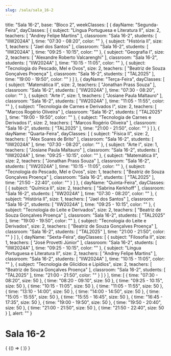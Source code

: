 ```yaml
---
slug: /sala/sala_16-2
---
```

  title: "Sala 16-2",
  base: "Bloco 2",
  weekClasses: [
    {
      dayName: "Segunda-Feira",
      dayClasses: [
        {
          subject: "Língua Portuguesa e Literatura II",
          size: 2,
          teachers: [
            "Andrey Felipe Martins"
          ],
          classroom: "Sala 16-2",
          students: [
            "IIW2024A"
          ],
          time: "07:30 - 08:20",
          color: ""
        },
        {
          subject: "História II",
          size: 1,
          teachers: [
            "Jael dos Santos"
          ],
          classroom: "Sala 16-2",
          students: [
            "IIW2024A"
          ],
          time: "09:25 - 10:15",
          color: ""
        },
        {
          subject: "Geografia I",
          size: 2,
          teachers: [
            "Alexandre Roberto Valcarenghi"
          ],
          classroom: "Sala 16-2",
          students: [
            "IIW2024A"
          ],
          time: "10:15 - 11:05",
          color: ""
        },
        {
          subject: "Tecnologia do Pescado, Mel e Ovos",
          size: 2,
          teachers: [
            "Beatriz de Souza Gonçalves Proença"
          ],
          classroom: "Sala 16-2",
          students: [
            "TAL2025"
          ],
          time: "19:00 - 19:50",
          color: ""
        }
      ]
    },
    {
      dayName: "Terça-Feira",
      dayClasses: [
        {
          subject: "Matemática II",
          size: 2,
          teachers: [
            "Jonathan Prass Souza"
          ],
          classroom: "Sala 16-2",
          students: [
            "IIW2024A"
          ],
          time: "07:30 - 08:20",
          color: ""
        },
        {
          subject: "Arte I",
          size: 1,
          teachers: [
            "Josiane Paula Maltauro"
          ],
          classroom: "Sala 16-2",
          students: [
            "IIW2024A"
          ],
          time: "11:05 - 11:55",
          color: ""
        },
        {
          subject: "Tecnologia de Carnes e Derivados I",
          size: 2,
          teachers: [
            "Marcos Rogério Oliveira"
          ],
          classroom: "Sala 16-2",
          students: [
            "TAL2025"
          ],
          time: "19:00 - 19:50",
          color: ""
        },
        {
          subject: "Tecnologia de Carnes e Derivados I",
          size: 2,
          teachers: [
            "Marcos Rogério Oliveira"
          ],
          classroom: "Sala 16-2",
          students: [
            "TAL2025"
          ],
          time: "21:00 - 21:50",
          color: ""
        }
      ]
    },
    {
      dayName: "Quarta-Feira",
      dayClasses: [
        {
          subject: "Física II",
          size: 2,
          teachers: [
            "Alex Soares de Brito"
          ],
          classroom: "Sala 16-2",
          students: [
            "IIW2024A"
          ],
          time: "07:30 - 08:20",
          color: ""
        },
        {
          subject: "Arte I",
          size: 1,
          teachers: [
            "Josiane Paula Maltauro"
          ],
          classroom: "Sala 16-2",
          students: [
            "IIW2024A"
          ],
          time: "09:25 - 10:15",
          color: ""
        },
        {
          subject: "Matemática II",
          size: 2,
          teachers: [
            "Jonathan Prass Souza"
          ],
          classroom: "Sala 16-2",
          students: [
            "IIW2024A"
          ],
          time: "10:15 - 11:05",
          color: ""
        },
        {
          subject: "Tecnologia do Pescado, Mel e Ovos",
          size: 1,
          teachers: [
            "Beatriz de Souza Gonçalves Proença"
          ],
          classroom: "Sala 16-2",
          students: [
            "TAL2025"
          ],
          time: "21:50 - 22:40",
          color: ""
        }
      ]
    },
    {
      dayName: "Quinta-Feira",
      dayClasses: [
        {
          subject: "Química II",
          size: 2,
          teachers: [
            "Sabrina Kerkhoff"
          ],
          classroom: "Sala 16-2",
          students: [
            "IIW2024A"
          ],
          time: "07:30 - 08:20",
          color: ""
        },
        {
          subject: "História II",
          size: 1,
          teachers: [
            "Jael dos Santos"
          ],
          classroom: "Sala 16-2",
          students: [
            "IIW2024A"
          ],
          time: "09:25 - 10:15",
          color: ""
        },
        {
          subject: "Tecnologia do Leite e Derivados",
          size: 2,
          teachers: [
            "Beatriz de Souza Gonçalves Proença"
          ],
          classroom: "Sala 16-2",
          students: [
            "TAL2025"
          ],
          time: "19:00 - 19:50",
          color: ""
        },
        {
          subject: "Tecnologia do Leite e Derivados",
          size: 2,
          teachers: [
            "Beatriz de Souza Gonçalves Proença"
          ],
          classroom: "Sala 16-2",
          students: [
            "TAL2025"
          ],
          time: "21:00 - 21:50",
          color: ""
        }
      ]
    },
    {
      dayName: "Sexta-Feira",
      dayClasses: [
        {
          subject: "Filosofia II",
          size: 1,
          teachers: [
            "José Provetti Júnior"
          ],
          classroom: "Sala 16-2",
          students: [
            "IIW2024A"
          ],
          time: "09:25 - 10:15",
          color: ""
        },
        {
          subject: "Língua Portuguesa e Literatura II",
          size: 2,
          teachers: [
            "Andrey Felipe Martins"
          ],
          classroom: "Sala 16-2",
          students: [
            "IIW2024A"
          ],
          time: "10:15 - 11:05",
          color: ""
        },
        {
          subject: "Tecnologia de Glicídios e Lipídios",
          size: 2,
          teachers: [
            "Beatriz de Souza Gonçalves Proença"
          ],
          classroom: "Sala 16-2",
          students: [
            "TAL2025"
          ],
          time: "21:00 - 21:50",
          color: ""
        }
      ]
    }
  ],
  time: [
    {
      time: "07:30 - 08:20",
      size: 50
    },
    {
      time: "08:20 - 09:10",
      size: 50
    },
    {
      time: "09:25 - 10:15",
      size: 50
    },
    {
      time: "10:15 - 11:05",
      size: 50
    },
    {
      time: "11:05 - 11:55",
      size: 50
    },
    {
      time: "13:10 - 14:00",
      size: 50
    },
    {
      time: "14:00 - 14:50",
      size: 50
    },
    {
      time: "15:05 - 15:55",
      size: 50
    },
    {
      time: "15:55 - 16:45",
      size: 50
    },
    {
      time: "16:45 - 17:35",
      size: 50
    },
    {
      time: "19:00 - 19:50",
      size: 50
    },
    {
      time: "19:50 - 20:40",
      size: 50
    },
    {
      time: "21:00 - 21:50",
      size: 50
    },
    {
      time: "21:50 - 22:40",
      size: 50
    }
  ],
  alert: ""
}

# Sala 16-2

<div>
  {
    <BrowserOnly>
      {() => (
        <Grid
          title={data.title}
          weekClasses={data.weekClasses}
          time={data.time}
        />
      )}
    </BrowserOnly>
  }
</div>
